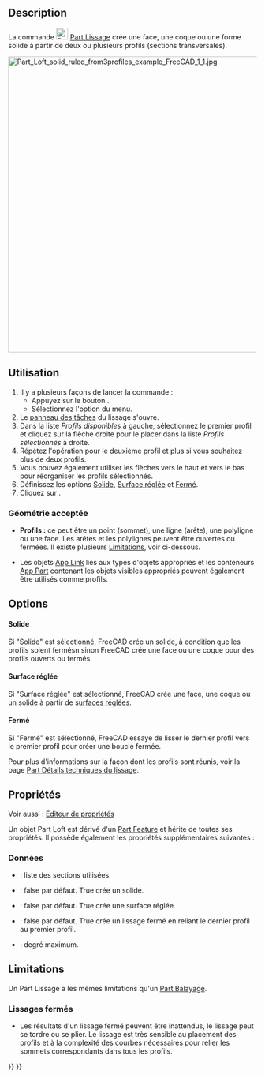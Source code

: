 <languages/>

{{Docnav/fr
|[[Part_RuledSurface/fr|Surface réglée]]
|[[Part_Sweep/fr|Balayage]]
|[[Part_Workbench/fr|Atelier Part]]
|IconL=Part_RuledSurface.svg
|IconR=Part_Sweep.svg
|IconC=Workbench_Part.svg
}}

{{GuiCommand/fr
|Name=Part Loft
|Name/fr=Part Lissage
|MenuLocation=Part → Créer un lissage...
|Workbenches=[[Part_Workbench/fr|Part]]
|Version=0.13
|SeeAlso=[[Part_Sweep/fr|Part Balayage]]
}}

==Description==

La commande [[Image:Part_Loft.svg|24px]] [[Part_Loft/fr|Part Lissage]] crée une face, une coque ou une forme solide à partir de deux ou plusieurs profils (sections transversales).

[[File:Part_Loft_solid_ruled_from3profiles_example_FreeCAD_1_1.jpg|600px]]
{{Caption|Lissage à partir de trois profils, deux [[Part_Circle/fr|Part Cercles]] et une [[Part_Ellipse/fr|Part Ellipse]]. Les paramètres Solid et Ruled sont mis à "True".}}

<span id="Usage"></span>
==Utilisation==

<div class="mw-translate-fuzzy">
# Il y a plusieurs façons de lancer la commande :
#* Appuyez sur le bouton {{Button|[[Image:Part_Loft.svg|16px]] [[Part_Loft/fr|Créer un lissage...]]}}.
#* Sélectionnez l'option {{MenuCommand|Part → [[Image:Part_Loft.svg|16px]] Créer un lissage...}} du menu.
# Le [[Task_panel/fr|panneau des tâches]] du lissage s'ouvre.
# Dans la liste ''Profils disponibles'' à gauche, sélectionnez le premier profil et cliquez sur la flèche droite pour le placer dans la liste ''Profils sélectionnés'' à droite.
# Répétez l'opération pour le deuxième profil et plus si vous souhaitez plus de deux profils.
# Vous pouvez également utiliser les flèches vers le haut et vers le bas pour réorganiser les profils sélectionnés.
# Définissez les options [[#Données|Solide]], [[#Données|Surface réglée]] et [[#Données|Fermé]].
# Cliquez sur {{Button|OK}}.
</div>

<span id="Accepted_geometry"></span>
===Géométrie acceptée===

* '''Profils :''' ce peut être un point (sommet), une ligne (arête), une polyligne ou une face. Les arêtes et les polylignes peuvent être ouvertes ou fermées. Il existe plusieurs [[#Limitations|Limitations]], voir ci-dessous.

* Les objets [[App_Link/fr|App Link]] liés aux types d'objets appropriés et les conteneurs [[App_Part/fr|App Part]] contenant les objets visibles appropriés peuvent également être utilisés comme profils. {{Version/fr|0.20}}

==Options==

<span id="Create_solid"></span>
====Solide====

Si "Solide" est sélectionné, FreeCAD crée un solide, à condition que les profils soient fermésn sinon FreeCAD crée une face ou une coque pour des profils ouverts ou fermés.

<span id="Ruled_surface"></span>
====Surface réglée====

Si "Surface réglée" est sélectionné, FreeCAD crée une face, une coque ou un solide à partir de [https://fr.wikipedia.org/wiki/Surface_r%C3%A9gl%C3%A9e surfaces réglées].

<span id="Closed"></span>
====Fermé====

Si "Fermé" est sélectionné, FreeCAD essaye de lisser le dernier profil vers le premier profil pour créer une boucle fermée.  

Pour plus d'informations sur la façon dont les profils sont réunis, voir la page [[Part_Loft_Technical_Details/fr|Part Détails techniques du lissage]].

<span id="Properties"></span>
==Propriétés==

Voir aussi : [[Property_editor/fr|Éditeur de propriétés]]

Un objet Part Loft est dérivé d'un [[Part_Feature/fr|Part Feature]] et hérite de toutes ses propriétés. Il possède également les propriétés supplémentaires suivantes :

<span id="Data"></span>
===Données===

{{TitleProperty|Loft}}

* {{PropertyData|Sections|LinkList}} : liste des sections utilisées.
* {{PropertyData|Solid|Bool}} : false par défaut. True crée un solide.
* {{PropertyData|Ruled|Bool}} : false par défaut. True crée une surface réglée.
* {{PropertyData|Closed|Bool}} : false par défaut. True crée un lissage fermé en reliant le dernier profil au premier profil.
* {{PropertyData|Max Degree|IntegerConstraint}} : degré maximum.

==Limitations==

Un Part Lissage a les mêmes limitations qu'un [[Part_Sweep/fr#Limitations|Part Balayage]].

<span id="Closed_Lofts"></span>
=== Lissages fermés ===

* Les résultats d'un lissage fermé peuvent être inattendus, le lissage peut se tordre ou se plier. Le lissage est très sensible au placement des profils et à la complexité des courbes nécessaires pour relier les sommets correspondants dans tous les profils.


{{Docnav/fr
|[[Part_RuledSurface/fr|Surface réglée]]
|[[Part_Sweep/fr|Balayage]]
|[[Part_Workbench/fr|Atelier Part]]
|IconL=Part_RuledSurface.svg
|IconR=Part_Sweep.svg
|IconC=Workbench_Part.svg
}}

{{Part Tools navi{{#translation:}}}}
{{Userdocnavi{{#translation:}}}}